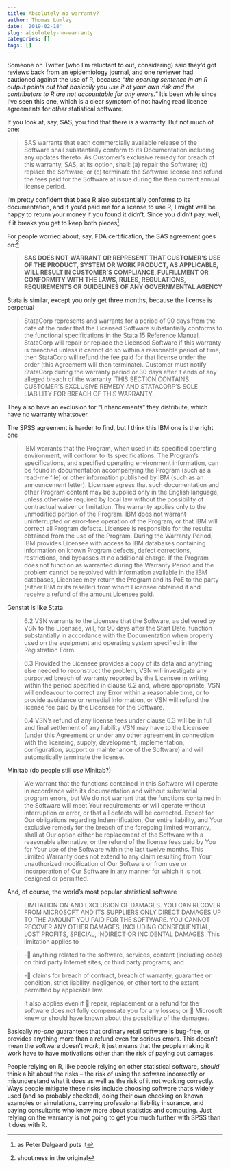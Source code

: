 ```yaml
---
title: Absolutely no warranty?
author: Thomas Lumley
date: '2019-02-18'
slug: absolutely-no-warranty
categories: []
tags: []
---
```


Someone on Twitter (who I'm reluctant to out, considering) said they'd got reviews back from an epidemiology journal, and one reviewer had cautioned against the use of R, because *"the opening sentence in an R output points out that basically you use it at your own risk and the contributors to R are not accountable for any errors."*  It's been while since I've seen this one, which is a clear symptom of not having read licence agreements for *other* statistical software.

If you look at, say, SAS, you find that there is a warranty. But not much of one:

> SAS warrants that each commercially available release of the Software shall substantially conform to its Documentation including any updates thereto. As Customer’s exclusive remedy for breach of
this warranty, SAS, at its option, shall: (a) repair the Software; (b) replace the Software; or (c)
terminate the Software license and refund the fees paid for the Software at issue during the then current annual license period.

I'm pretty confident that base R also substantially conforms to its documentation, and if you'd paid me for a license to use R, I might well be happy to return your money if you found it didn't. Since you didn't pay, well, if it breaks you get to keep both pieces^[as Peter Dalgaard puts it].

For people worried about, say, FDA certification, the SAS agreement goes on:^[shoutiness in the original]

> **SAS DOES NOT WARRANT OR REPRESENT THAT CUSTOMER’S USE OF THE
PRODUCT, SYSTEM OR WORK PRODUCT, AS APPLICABLE, WILL RESULT IN CUSTOMER’S
COMPLIANCE, FULFILLMENT OR CONFORMITY WITH THE LAWS, RULES, REGULATIONS,
REQUIREMENTS OR GUIDELINES OF ANY GOVERNMENTAL AGENCY**




Stata is similar, except you only get three months, because the license is perpetual

> StataCorp represents and warrants for a period of 90 days from the date of the order that the Licensed Software substantially conforms to the functional specifications in the Stata 15 Reference Manual. StataCorp will repair or replace the Licensed Software if this warranty is breached unless it cannot do so within a reasonable period of time, then StataCorp will refund the fee paid for that license under the order (this Agreement will then terminate). Customer must notify StataCorp during the warranty period or 30 days after it ends of any alleged breach of the warranty. THIS SECTION CONTAINS CUSTOMER’S EXCLUSIVE REMEDY AND STATACORP’S SOLE LIABILITY FOR BREACH OF THIS WARRANTY.

They also have an exclusion for "Enhancements" they distribute, which have no warranty whatsover. 

The SPSS agreement is harder to find, but I think this IBM one is the right one 

> IBM warrants that the Program, when used in its specified operating environment, will
conform to its specifications. The Program’s specifications, and specified operating environment
information, can be found in documentation accompanying the Program (such as a read-me
file) or other information published by IBM (such as an announcement letter). Licensee agrees
that such documentation and other Program content may be supplied only in the English
language, unless otherwise required by local law without the possibility of contractual waiver
or limitation.
The warranty applies only to the unmodified portion of the Program. IBM does not warrant
uninterrupted or error-free operation of the Program, or that IBM will correct all Program
defects. Licensee is responsible for the results obtained from the use of the Program.
During the Warranty Period, IBM provides Licensee with access to IBM databases containing
information on known Program defects, defect corrections, restrictions, and bypasses at no
additional charge. 
If the Program does not function as warranted during the Warranty Period and the problem
cannot be resolved with information available in the IBM databases, Licensee may return the
Program and its PoE to the party (either IBM or its reseller) from whom Licensee obtained it
and receive a refund of the amount Licensee paid.

Genstat is like Stata

> 6.2	VSN warrants to the Licensee that the Software, as delivered by VSN to the Licensee, will, for 90 days after the Start Date, function substantially in accordance with the Documentation when properly used on the equipment and operating system specified in the Registration Form.

> 6.3	Provided the Licensee provides a copy of its data and anything else needed to reconstruct the problem, VSN will investigate any purported breach of warranty reported by the Licensee in writing within the period specified in clause 6.2 and, where appropriate, VSN will endeavour to correct any Error within a reasonable time, or to provide avoidance or remedial information, or VSN will refund the license fee paid by the Licensee for the Software.

> 6.4	VSN’s refund of any license fees under clause 6.3 will be in full and final settlement of any liability VSN may have to the Licensee (under this Agreement or under any other agreement in connection with the licensing, supply, development, implementation, configuration, support or maintenance of the Software) and will automatically terminate the license.

Minitab (do people still *use* Minitab?)

> We warrant that the functions contained in this Software will operate in accordance with its documentation and without substantial program errors, but We do not warrant that the functions contained in the Software will meet Your requirements or will operate without interruption or error, or that all defects will be corrected. Except for Our obligations regarding Indemnification, Our entire liability, and Your exclusive remedy for the breach of the foregoing limited warranty, shall at Our option either be replacement of the Software with a reasonable alternative, or the refund of the license fees paid by You for Your use of the Software within the last twelve months. This Limited Warranty does not extend to any claim resulting from Your unauthorized modification of Our Software or from use or incorporation of Our Software in any manner for which it is not designed or permitted.

And, of course, the world's most popular statistical software

>LIMITATION ON AND EXCLUSION OF DAMAGES. YOU CAN RECOVER FROM MICROSOFT AND ITS SUPPLIERS ONLY DIRECT DAMAGES UP TO THE AMOUNT YOU PAID FOR THE SOFTWARE. YOU CANNOT RECOVER ANY OTHER DAMAGES, INCLUDING CONSEQUENTIAL, LOST PROFITS, SPECIAL, INDIRECT OR INCIDENTAL DAMAGES.
This limitation applies to

> -  anything related to the software, services, content (including code) on third party Internet sites, or third party programs; and

> -  claims for breach of contract, breach of warranty, guarantee or condition, strict liability, negligence, or other tort to the extent permitted by applicable law.

> It also applies even if
  repair, replacement or a refund for the software does not fully compensate you for any losses; or
  Microsoft knew or should have known about the possibility of the damages.

Basically *no-one* guarantees that ordinary retail software is bug-free, or provides anything more than a refund even for serious errors. This doesn't mean the software doesn't *work*, it just means that the people making it work have to have motivations other than the risk of paying out damages.

People relying on R, like people relying on other statistical software, *should* think a bit about the risks --  the risk of using the sofware incorrectly or misunderstand what it does as well as the risk of it not working correctly. Ways people mitigate these risks include choosing software that's widely used (and so probably checked), doing their own checking on known examples or simulations,  carrying professional liability insurance, and paying consultants who know more about statistics and computing. Just relying on the warranty is not going to get you much further with SPSS than it does with R.
